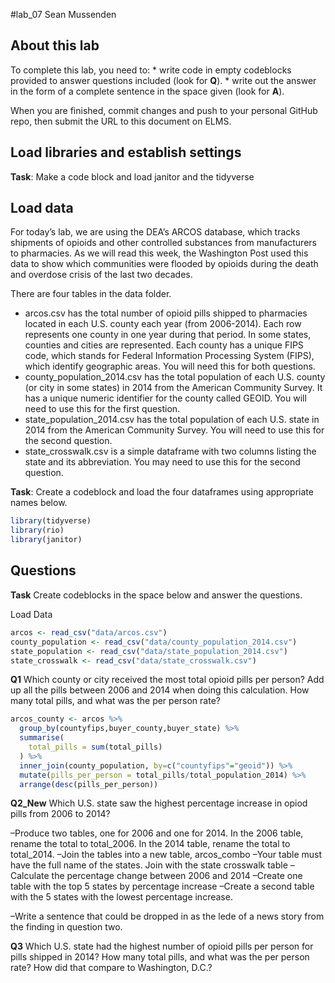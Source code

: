 #lab_07 
Sean Mussenden

## About this lab

To complete this lab, you need to:
* write code in empty codeblocks provided to answer questions included (look for **Q**).
* write out the answer in the form of a complete sentence in the space given (look for **A**).

When you are finished, commit changes and push to your personal GitHub repo, then submit the URL to this document on ELMS.

## Load libraries and establish settings
**Task**: Make a code block and load janitor and the tidyverse

## Load data

For today's lab, we are using the DEA's ARCOS database, which tracks shipments of opioids and other controlled substances from manufacturers to pharmacies.  As we will read this week, the Washington Post used this data to show which communities were flooded by opioids during the death and overdose crisis of the last two decades. 

There are four tables in the data folder. 

* arcos.csv has the total number of opioid pills shipped to pharmacies located in each U.S. county each year (from 2006-2014). Each row represents one county in one year during that period. In some states, counties and cities are represented. Each county has a unique FIPS code, which stands for Federal Information Processing System (FIPS), which identify geographic areas. You will need this for both questions.
* county_population_2014.csv has the total population of each U.S. county (or city in some states) in 2014 from the American Community Survey. It has a unique numeric identifier for the county called GEOID. You will need to use this for the first question.
* state_population_2014.csv has the total population of each U.S. state in 2014 from the American Community Survey. You will need to use this for the second question.
* state_crosswalk.csv is a simple dataframe with two columns listing the state and its abbreviation.  You may need to use this for the second question.

**Task**: Create a codeblock and load the four dataframes using appropriate names below.

```r
library(tidyverse)
library(rio)
library(janitor)
```

## Questions
**Task** Create codeblocks in the space below and answer the questions. 

Load Data

```r
arcos <- read_csv("data/arcos.csv")
county_population <- read_csv("data/county_population_2014.csv")
state_population <- read_csv("data/state_population_2014.csv")
state_crosswalk <- read_csv("data/state_crosswalk.csv")

```
**Q1** Which county or city received the most total opioid pills per person? Add up all the pills between 2006 and 2014 when doing this calculation. How many total pills, and what was the per person rate?
```r
arcos_county <- arcos %>%
  group_by(countyfips,buyer_county,buyer_state) %>% 
  summarise(
    total_pills = sum(total_pills)
  ) %>% 
  inner_join(county_population, by=c("countyfips"="geoid")) %>% 
  mutate(pills_per_person = total_pills/total_population_2014) %>% 
  arrange(desc(pills_per_person))


```
**Q2_New** 
Which U.S. state saw the highest percentage increase in opiod pills from 2006 to 2014? 

--Produce two tables, one for 2006 and one for 2014. In the 2006 table, rename the total to total_2006. In the 2014 table, rename the total to total_2014. 
--Join the tables into a new table, arcos_combo
--Your table must have the full name of the states. Join with the state crosswalk table
--Calculate the percentage change between 2006 and 2014
--Create one table with the top 5 states by percentage increase 
--Create a second table with the 5 states with the lowest percentage increase.

--Write a sentence that could be dropped in as the lede of a news story from the finding in question two. 


**Q3** Which U.S. state had the highest number of opioid pills per person for pills shipped in 2014? How many total pills, and what was the per person rate? How did that compare to Washington, D.C.?

